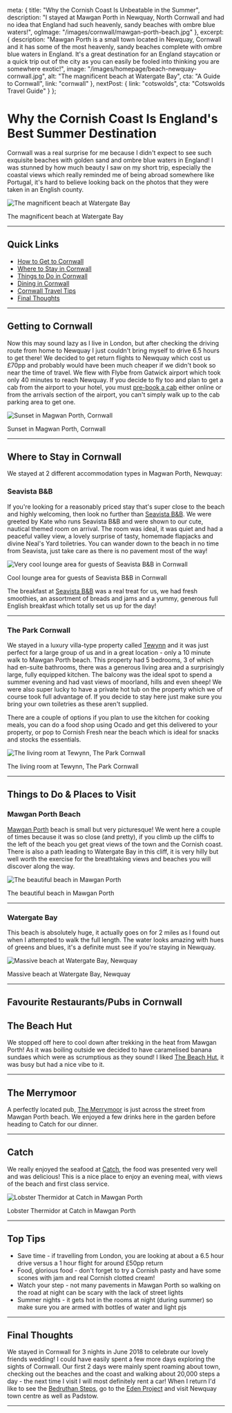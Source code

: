 
  meta: {
    title: "Why the Cornish Coast Is Unbeatable in the Summer",
    description: "I stayed at Mawgan Porth in Newquay, North Cornwall and had no idea that England had such heavenly, sandy beaches with ombre blue waters!",
    ogImage: "/images/cornwall/mawgan-porth-beach.jpg"
  },
  excerpt: {
    description: "Mawgan Porth is a small town located in Newquay, Cornwall and it has some of the most heavenly, sandy beaches complete with ombre blue waters in England. It\'s a great destination for an England staycation or a quick trip out of the city as you can easily be fooled into thinking you are somewhere exotic!",
    image: "/images/homepage/beach-newquay-cornwall.jpg",
    alt: "The magnificent beach at Watergate Bay",
    cta: "A Guide to Cornwall",
    link: "cornwall"
  },
  nextPost: {
    link: "cotswolds",
    cta: "Cotswolds Travel Guide"
  }
};


# Why the Cornish Coast Is England's Best Summer Destination

Cornwall was a real surprise for me because I didn't expect to see such exquisite beaches with golden sand and ombre blue waters in England! I was stunned by how much beauty I saw on my short trip, especially the coastal views which really reminded me of being abroad somewhere like Portugal, it's hard to believe looking back on the photos that they were taken in an English county.

![The magnificent beach at Watergate Bay](/images/cornwall/beach-newquay-cornwall.jpg)
<figcaption>The magnificent beach at Watergate Bay</figcaption>

---

## Quick Links
* [How to Get to Cornwall](#getting-there)
* [Where to Stay in Cornwall](#accommodation)
* [Things to Do in Cornwall](#things-to-do)
* [Dining in Cornwall](#dining)
* [Cornwall Travel Tips](#tips)
* [Final Thoughts](#summary)

---

## Getting to Cornwall<a name="getting-there"></a>

Now this may sound lazy as I live in London, but after checking the driving route from home to Newquay I just couldn't bring myself to drive 6.5 hours to get there! We decided to get return flights to Newquay which cost us £70pp and probably would have been much cheaper if we didn't book so near the time of travel. We flew with Flybe from Gatwick airport which took only 40 minutes to reach Newquay. If you decide to fly too and plan to get a cab from the airport to your hotel, you must [pre-book a cab](https://www.newquayairporttaxis.org/) either online or from the arrivals section of the airport, you can't simply walk up to the cab parking area to get one. 

![Sunset in Magwan Porth, Cornwall](/images/cornwall/mawgan-porth-sunset.jpg)
<figcaption>Sunset in Magwan Porth, Cornwall</figcaption>

---

## Where to Stay in Cornwall<a name="accommodation"></a>

We stayed at 2 different accommodation types in Magwan Porth, Newquay:

### Seavista B&B 

If you're looking for a reasonably priced stay that's super close to the beach and highly welcoming, then look no further than [Seavista B&B](https://www.seavista.co.uk/). We were greeted by Kate who runs Seavista B&B and were shown to our cute, nautical themed room on arrival. The room was ideal, it was quiet and had a peaceful valley view, a lovely surprise of tasty, homemade flapjacks and divine Neal's Yard toiletries. You can wander down to the beach in no time from Seavista, just take care as there is no pavement most of the way! 

![Very cool lounge area for guests of Seavista B&B in Cornwall](/images/cornwall/seavista-b-and-b-mawgan-porth.jpg)
<figcaption>Cool lounge area for guests of Seavista B&B in Cornwall</figcaption>

The breakfast at [Seavista B&B](https://www.seavista.co.uk/) was a real treat for us, we had fresh smoothies, an assortment of breads and jams and a yummy, generous full English breakfast which totally set us up for the day!

---

### The Park Cornwall

We stayed in a luxury villa-type property called [Tewynn](https://theparkcornwall.com/properties/tewynn/) and it was just perfect for a large group of us and in a great location - only a 10 minute walk to Mawgan Porth beach. This property had 5 bedrooms, 3 of which had en-suite bathrooms, there was a generous living area and a surprisingly large, fully equipped kitchen. The balcony was the ideal spot to spend a summer evening and had vast views of moorland, hills and even sheep! We were also super lucky to have a private hot tub on the property which we of course took full advantage of. If you decide to stay here just make sure you bring your own toiletries as these aren't supplied. 

There are a couple of options if you plan to use the kitchen for cooking meals, you can do a food shop using Ocado and get this delivered to your property, or pop to Cornish Fresh near the beach which is ideal for snacks and stocks the essentials.

![The living room at Tewynn, The Park Cornwall](/images/cornwall/the-park-cornwall-mawgan-porth.jpg)
<figcaption>The living room at Tewynn, The Park Cornwall</figcaption>

---

## Things to Do &amp; Places to Visit<a name="things-to-do"></a>

### Mawgan Porth Beach

[Mawgan Porth](http://www.mawganporth.info) beach is small but very picturesque! We went here a couple of times because it was so close (and pretty), if you climb up the cliffs to the left of the beach you get great views of the town and the Cornish coast. There is also a path leading to Watergate Bay in this cliff, it is very hilly but well worth the exercise for the breathtaking views and beaches you will discover along the way. 

![The beautiful beach in Mawgan Porth](/images/cornwall/mawgan-porth-beach.jpg)
<figcaption>The beautiful beach in Mawgan Porth</figcaption>

---

### Watergate Bay

This beach is absolutely huge, it actually goes on for 2 miles as I found out when I attempted to walk the full length. The water looks amazing with hues of greens and blues, it's a definite must see if you're staying in Newquay.  

![Massive beach at Watergate Bay, Newquay](/images/cornwall/watergate-bay-cornwall.jpg)
<figcaption>Massive beach at Watergate Bay, Newquay</figcaption>

---

## Favourite Restaurants/Pubs in Cornwall<a name="dining"></a>


## The Beach Hut
We stopped off here to cool down after trekking in the heat from Mawgan Porth! As it was boiling outside we decided to have caramelised banana sundaes which were as scrumptious as they sound! I liked [The Beach Hut](https://www.watergatebay.co.uk/eat/the-beach-hut/), it was busy but had a nice vibe to it.

---

## The Merrymoor
A perfectly located pub, [The Merrymoor](https://www.merrymoorinn.com/) is just across the street from Mawgan Porth beach. We enjoyed a few drinks here in the garden before heading to Catch for our dinner.

---

## Catch
We really enjoyed the seafood at [Catch](https://www.catchmawganporthbeach.co.uk/), the food was presented very well and was delicious! This is a nice place to enjoy an evening meal, with views of the beach and first class service.

![Lobster Thermidor at Catch in Mawgan Porth](/images/cornwall/catch-mawgan-porth.jpg)
<figcaption>Lobster Thermidor at Catch in Mawgan Porth</figcaption>

---

## Top Tips<a name="tips"></a>
* Save time - if travelling from London, you are looking at about a 6.5 hour drive versus a 1 hour flight for around £50pp return
* Food, glorious food - don't forget to try a Cornish pasty and have some scones with jam and real Cornish clotted cream!
* Watch your step - not many pavements in Mawgan Porth so walking on the road at night can be scary with the lack of street lights
* Summer nights - it gets hot in the rooms at night (during summer) so make sure you are armed with bottles of water and light pjs

---

## Final Thoughts<a name="summary"></a>
We stayed in Cornwall for 3 nights in June 2018 to celebrate our lovely friends wedding! I could have easily spent a few more days exploring the sights of Cornwall. Our first 2 days were mainly spent roaming about town, checking out the beaches and the coast and walking about 20,000 steps a day - the next time I visit I will most definitely rent a car! When I return I'd like to see the [Bedruthan Steps](https://www.nationaltrust.org.uk/carnewas-at-bedruthan), go to the [Eden Project](https://www.edenproject.com/) and visit Newquay town centre as well as Padstow.

---